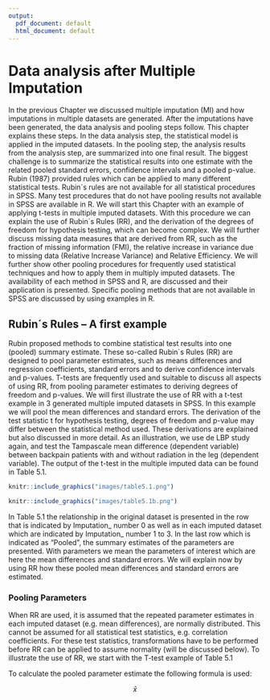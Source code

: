 ```yaml
---
output:
  pdf_document: default
  html_document: default
---
```

# Data analysis after Multiple Imputation

In the previous Chapter we discussed multiple imputation (MI) and how imputations in multiple datasets are generated. After the imputations have been generated, the data analysis and pooling steps follow. This chapter explains these steps. In the data analysis step, the statistical model is applied in the imputed datasets. In the pooling step, the analysis results from the analysis step, are summarized into one final result. The biggest challenge is to summarize the statistical results into one estimate with the related pooled standard errors, confidence intervals and a pooled p-value. Rubin (1987) provided rules which can be applied to many different statistical tests. Rubin´s rules are not available for all statistical procedures in SPSS. Many test procedures that do not have pooling results not available in SPSS are available in R. 
	We will start this Chapter with an example of applying t-tests in multiple imputed datasets. With this procedure we can explain the use of Rubin´s Rules (RR), and the derivation of the degrees of freedom for hypothesis testing, which can become complex. We will further discuss missing data measures that are derived from RR, such as the fraction of missing information (FMI), the relative increase in variance due to missing data (Relative Increase Variance) and Relative Efficiency. We will further show other pooling procedures for frequently used statistical techniques and how to apply them in multiply imputed datasets. The availability of each method in SPSS and R, are discussed and their application is presented. Specific pooling methods that are not available in SPSS are discussed by using examples in R.

## Rubin´s Rules – A first example

Rubin proposed methods to combine statistical test results into one (pooled) summary estimate. These so-called Rubin´s Rules (RR) are designed to pool parameter estimates, such as means differences and regression coefficients, standard errors and to derive confidence intervals and p-values. T-tests are frequently used and suitable to discuss all aspects of using RR, from pooling parameter estimates to deriving degrees of freedom and p-values. We will first illustrate the use of RR with a t-test example in 3 generated multiple imputed datasets in SPSS. In this example we will pool the mean differences and standard errors. The derivation of the test statistic t for hypothesis testing, degrees of freedom and p-value may differ between the statistical method used. These derivations are explained but also discussed in more detail. As an illustration, we use de LBP study again, and test the Tampascale mean difference (dependent variable) between backpain patients with and without radiation in the leg (dependent variable). The output of the t-test in the multiple imputed data can be found in Table 5.1.

```r
knitr::include_graphics("images/table5.1.png")
```

```r
knitr::include_graphics("images/table5.1b.png")
```

In Table 5.1 the relationship in the original dataset is presented in the row that is indicated by Imputation_ number 0 as well as in each imputed dataset which are indicated by Imputation_ number 1 to 3. In the last row which is indicated as “Pooled”, the summary estimates of the parameters are presented. With parameters we mean the parameters of interest which are here the mean differences and standard errors. We will explain now by using RR how these pooled mean differences and standard errors are estimated.

### Pooling Parameters

When RR are used, it is assumed that the repeated parameter estimates in each imputed dataset (e.g. mean differences), are normally distributed. This cannot be assumed for all statistical test statistics, e.g. correlation coefficients. For these test statistics, transformations have to be performed before RR can be applied to assume normality (will be discussed below).  To illustrate the use of RR, we start with the T-test example of Table 5.1 

To calculate the pooled parameter estimate the following formula is used:

$$\bar{x}$$



